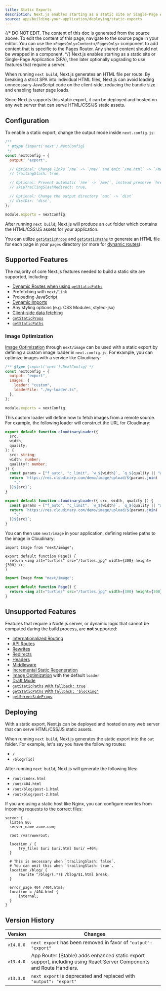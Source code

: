 ```yaml
---
title: Static Exports
description: Next.js enables starting as a static site or Single-Page Application (SPA), then later optionally upgrading to use features that require a server.
source: app/building-your-application/deploying/static-exports
---
```


{/* DO NOT EDIT. The content of this doc is generated from the source above. To edit the content of this page, navigate to the source page in your editor. You can use the `<PagesOnly>Content</PagesOnly>` component to add content that is specific to the Pages Router. Any shared content should not be wrapped in a component. */}
Next.js enables starting as a static site or Single-Page Application (SPA), then later optionally upgrading to use features that require a server.

When running `next build`, Next.js generates an HTML file per route. By breaking a strict SPA into individual HTML files, Next.js can avoid loading unnecessary JavaScript code on the client-side, reducing the bundle size and enabling faster page loads.

Since Next.js supports this static export, it can be deployed and hosted on any web server that can serve HTML/CSS/JS static assets.

## Configuration

To enable a static export, change the output mode inside `next.config.js`:

```js filename="next.config.js" highlight={5}
/**
 * @type {import('next').NextConfig}
 */
const nextConfig = {
  output: "export",

  // Optional: Change links `/me` -> `/me/` and emit `/me.html` -> `/me/index.html`
  // trailingSlash: true,

  // Optional: Prevent automatic `/me` -> `/me/`, instead preserve `href`
  // skipTrailingSlashRedirect: true,

  // Optional: Change the output directory `out` -> `dist`
  // distDir: 'dist',
};

module.exports = nextConfig;
```

After running `next build`, Next.js will produce an `out` folder which contains the HTML/CSS/JS assets for your application.

You can utilize [`getStaticProps`](/docs/content/pages/building-your-application/data-fetching/get-static-props) and [`getStaticPaths`](/docs/content/pages/building-your-application/data-fetching/get-static-paths) to generate an HTML file for each page in your `pages` directory (or more for [dynamic routes](/docs/content/app/building-your-application/routing/dynamic-routes)).

## Supported Features

The majority of core Next.js features needed to build a static site are supported, including:

- [Dynamic Routes when using `getStaticPaths`](/docs/content/app/building-your-application/routing/dynamic-routes)
- Prefetching with `next/link`
- Preloading JavaScript
- [Dynamic Imports](/docs/content/pages/building-your-application/optimizing/lazy-loading)
- Any styling options (e.g. CSS Modules, styled-jsx)
- [Client-side data fetching](/docs/content/pages/building-your-application/data-fetching/client-side)
- [`getStaticProps`](/docs/content/pages/building-your-application/data-fetching/get-static-props)
- [`getStaticPaths`](/docs/content/pages/building-your-application/data-fetching/get-static-paths)

### Image Optimization

[Image Optimization](/docs/content/app/building-your-application/optimizing/images) through `next/image` can be used with a static export by defining a custom image loader in `next.config.js`. For example, you can optimize images with a service like Cloudinary:

```js filename="next.config.js"
/** @type {import('next').NextConfig} */
const nextConfig = {
  output: "export",
  images: {
    loader: "custom",
    loaderFile: "./my-loader.ts",
  },
};

module.exports = nextConfig;
```

This custom loader will define how to fetch images from a remote source. For example, the following loader will construct the URL for Cloudinary:

```ts filename="my-loader.ts" switcher
export default function cloudinaryLoader({
  src,
  width,
  quality,
}: {
  src: string;
  width: number;
  quality?: number;
}) {
  const params = ["f_auto", "c_limit", `w_${width}`, `q_${quality || "auto"}`];
  return `https://res.cloudinary.com/demo/image/upload/${params.join(
    ","
  )}${src}`;
}
```

```js filename="my-loader.js" switcher
export default function cloudinaryLoader({ src, width, quality }) {
  const params = ["f_auto", "c_limit", `w_${width}`, `q_${quality || "auto"}`];
  return `https://res.cloudinary.com/demo/image/upload/${params.join(
    ","
  )}${src}`;
}
```

You can then use `next/image` in your application, defining relative paths to the image in Cloudinary:

```tsx filename="app/page.tsx" switcher
import Image from "next/image";

export default function Page() {
  return <img alt="turtles" src="/turtles.jpg" width={300} height={300} />;
}
```

```jsx filename="app/page.js" switcher
import Image from "next/image";

export default function Page() {
  return <img alt="turtles" src="/turtles.jpg" width={300} height={300} />;
}
```

## Unsupported Features

Features that require a Node.js server, or dynamic logic that cannot be computed during the build process, are **not** supported:

- [Internationalized Routing](/docs/content/pages/building-your-application/routing/internationalization)
- [API Routes](/docs/content/pages/building-your-application/routing/api-routes)
- [Rewrites](/docs/content/pages/api-reference/next-config-js/rewrites)
- [Redirects](/docs/content/pages/api-reference/next-config-js/redirects)
- [Headers](/docs/content/pages/api-reference/next-config-js/headers)
- [Middleware](/docs/content/pages/building-your-application/routing/middleware)
- [Incremental Static Regeneration](/docs/content/pages/building-your-application/data-fetching/incremental-static-regeneration)
- [Image Optimization](/docs/content/pages/building-your-application/optimizing/images) with the default `loader`
- [Draft Mode](/docs/content/pages/building-your-application/configuring/draft-mode)
- [`getStaticPaths` with `fallback: true`](/docs/content/pages/api-reference/functions/get-static-paths#fallback-true)
- [`getStaticPaths` with `fallback: 'blocking'`](/docs/content/pages/api-reference/functions/get-static-paths#fallback-blocking)
- [`getServerSideProps`](/docs/content/pages/building-your-application/data-fetching/get-server-side-props)

## Deploying

With a static export, Next.js can be deployed and hosted on any web server that can serve HTML/CSS/JS static assets.

When running `next build`, Next.js generates the static export into the `out` folder. For example, let's say you have the following routes:

- `/`
- `/blog/[id]`

After running `next build`, Next.js will generate the following files:

- `/out/index.html`
- `/out/404.html`
- `/out/blog/post-1.html`
- `/out/blog/post-2.html`

If you are using a static host like Nginx, you can configure rewrites from incoming requests to the correct files:

```nginx filename="nginx.conf"
server {
  listen 80;
  server_name acme.com;

  root /var/www/out;

  location / {
      try_files $uri $uri.html $uri/ =404;
  }

  # This is necessary when `trailingSlash: false`.
  # You can omit this when `trailingSlash: true`.
  location /blog/ {
      rewrite ^/blog/(.*)$ /blog/$1.html break;
  }

  error_page 404 /404.html;
  location = /404.html {
      internal;
  }
}
```

## Version History

| Version   | Changes                                                                                                              |
| --------- | -------------------------------------------------------------------------------------------------------------------- |
| `v14.0.0` | `next export` has been removed in favor of `"output": "export"`                                                      |
| `v13.4.0` | App Router (Stable) adds enhanced static export support, including using React Server Components and Route Handlers. |
| `v13.3.0` | `next export` is deprecated and replaced with `"output": "export"`                                                   |
